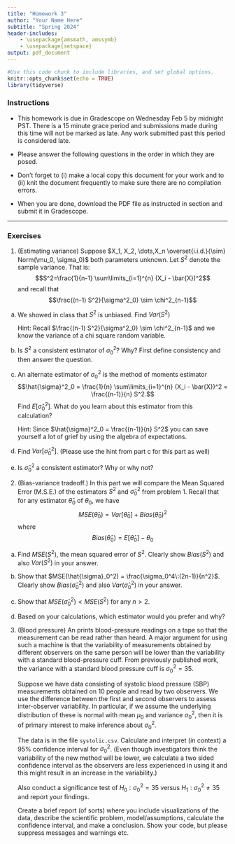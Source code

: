 ```yaml
---
title: "Homework 3"
author: "Your Name Here"
subtitle: "Spring 2024"
header-includes:
    - \usepackage{amsmath, amssymb}
    - \usepackage{setspace} 
output: pdf_document
---
```


\onehalfspacing

```r
#Use this code chunk to include libraries, and set global options.
knitr::opts_chunk$set(echo = TRUE)
library(tidyverse)
```

### Instructions

- This homework is due in Gradescope on Wednesday Feb 5 by midnight PST. There is a 15 minute grace period and submissions made during this time will not be marked as late. Any work submitted past this period is considered late.  

- Please answer the following questions in the order in which they are posed. 

- Don't forget to (i) make a local copy this document for your work and to (ii) knit the document frequently to make sure there are no compilation errors. 

- When you are done, download the PDF file as instructed in section and submit it in Gradescope. 


* * *

### Exercises

1.  (Estimating variance) Suppose $X_1, X_2, \dots,X_n \overset{i.i.d.}{\sim} Norm(\mu_0, \sigma_0)$ both parameters unknown. Let $S^2$ denote the sample variance. That is:
$$S^2=\frac{1}{n-1} \sum\limits_{i=1}^{n} (X_i - \bar{X})^2$$
and recall that
$$\frac{(n-1) S^2}{\sigma^2_0} \sim \chi^2_{n-1}$$

a. We showed in class that $S^2$ is unbiased. Find $Var(S^2)$

    Hint: Recall $\frac{(n-1) S^2}{\sigma^2_0} \sim \chi^2_{n-1}$ and we know the variance of a chi square random variable.
    
b. Is $S^2$ a consistent estimator of $\sigma_0^2$? Why? First define consistency and then answer the question.

c. An alternate estimator of $\sigma^2_0$ is the method of moments estimator
$$\hat{\sigma}^2_0 = \frac{1}{n} \sum\limits_{i=1}^{n} (X_i - \bar{X})^2 = \frac{(n-1)}{n} S^2.$$ 
Find $E\left[ \hat{\sigma}_0^2 \right]$. What do you learn about this estimator from this calculation? 

    Hint:  Since $\hat{\sigma}^2_0 = \frac{(n-1)}{n} S^2$ you can save yourself a lot of grief by using the algebra of expectations.
   
d. Find $Var\left[ \hat{\sigma}_0^2 \right]$. (Please use the hint from part c for this part as well)

e. Is $\hat{\sigma}_0^2$ a consistent estimator? Why or why not?


2. (Bias-variance tradeoff.) In this part we will compare the Mean Squared Error (M.S.E.) of the estimators $S^2$ and $\hat{\sigma}_0^2$ from problem 1. Recall that for any estimator $\hat{\theta}_0$ of $\theta_0$, we have
$$MSE(\hat{\theta}_0 ) = Var\left[ \hat{\theta}_0 \right] + Bias(\hat{\theta}_0)^2$$
where 
$$Bias(\hat{\theta}_0) = E\left[ \hat{\theta}_0 \right] - \theta_0$$

a. Find $MSE(S^2)$, the mean squared error of $S^2$. Clearly show $Bias(S^2)$ and also $Var(S^2)$ in your answer. 

    

b. Show that $MSE(\hat{\sigma}_0^2) = \frac{\sigma_0^4\:(2n-1)}{n^2}$.
Clearly show $Bias(\hat{\sigma}_0^2)$ and also $Var(\hat{\sigma}_0^2)$ in your answer. 


c. Show that $MSE(\hat{\sigma}_0^2) < MSE(S^2)$ for any $n > 2$. 

d. Based on your calculations, which estimator would you prefer and why?



3. (Blood pressure) An \emph{Arterisonde machine}  prints blood-pressure readings on a tape so that the measurement can be read rather than heard. A major argument for using such a machine is that the variability of measurements obtained by different observers on the same person will be lower than the variability  with a standard blood-pressure cuff. From previously published work, the variance with a standard blood pressure cuff is $\sigma_0^2=35$.

    Suppose we have data consisting of systolic blood pressure (SBP) measurements obtained on 10 people and read by two observers. We use the difference between the first and second observers to assess inter-observer variability. In particular, if we assume the underlying distribution of these \textbf{differences} is normal with mean $\mu_0$ and variance $\sigma^2_0$, then it is of primary interest to make inference about $\sigma^2_0$.

    The data is in the file `systolic.csv`. Calculate and interpret (in context) a 95% confidence interval for $\sigma_0^2$.   (Even though investigators think the variability of the new method will be lower, we calculate a two sided confidence interval as the observers are less experienced in using it and this might result in an increase in the variability.)
    
    Also conduct a significance test of $H_0: \sigma^2_0 = 35$ versus $H_1: \sigma^2_0 \neq 35$ and report your findings.

    Create a brief report (of sorts) where you include visualizations of the data, describe the scientific problem, model/assumptions, calculate the confidence interval, and make a conclusion. Show your code, but please suppress messages and warnings etc.
    
    



    
   